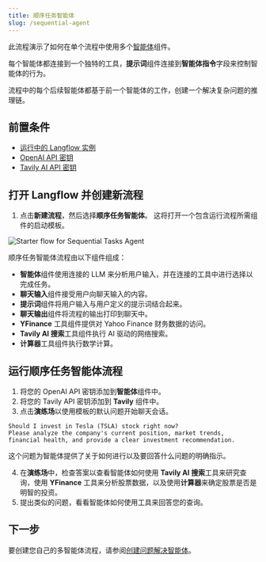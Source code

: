 ```yaml
---
title: 顺序任务智能体
slug: /sequential-agent
---
```


此流程演示了如何在单个流程中使用多个[智能体](/agents)组件。

每个智能体都连接到一个独特的工具，**提示词**组件连接到**智能体指令**字段来控制智能体的行为。

流程中的每个后续智能体都基于前一个智能体的工作，创建一个解决复杂问题的推理链。

## 前置条件

- [运行中的 Langflow 实例](/get-started-installation)
- [OpenAI API 密钥](https://platform.openai.com/)
- [Tavily AI API 密钥](https://www.tavily.com/)

## 打开 Langflow 并创建新流程

1. 点击**新建流程**，然后选择**顺序任务智能体**。
这将打开一个包含运行流程所需组件的启动模板。

![Starter flow for Sequential Tasks Agent](/img/starter-flow-sequential-agent.png)

顺序任务智能体流程由以下组件组成：

* **智能体**组件使用连接的 LLM 来分析用户输入，并在连接的工具中进行选择以完成任务。
* **聊天输入**组件接受用户向聊天输入的内容。
* **提示词**组件将用户输入与用户定义的提示词结合起来。
* **聊天输出**组件将流程的输出打印到聊天中。
* **YFinance** 工具组件提供对 Yahoo Finance 财务数据的访问。
* **Tavily AI 搜索**工具组件执行 AI 驱动的网络搜索。
* **计算器**工具组件执行数学计算。

## 运行顺序任务智能体流程

1. 将您的 OpenAI API 密钥添加到**智能体**组件中。
2. 将您的 Tavily API 密钥添加到 **Tavily** 组件中。
3. 点击**演练场**以使用模板的默认问题开始聊天会话。

```text
Should I invest in Tesla (TSLA) stock right now?
Please analyze the company's current position, market trends,
financial health, and provide a clear investment recommendation.
```

这个问题为智能体提供了关于如何进行以及要回答什么问题的明确指示。

4. 在**演练场**中，检查答案以查看智能体如何使用 **Tavily AI 搜索**工具来研究查询，使用 **YFinance** 工具来分析股票数据，以及使用**计算器**来确定股票是否是明智的投资。
5. 提出类似的问题，看看智能体如何使用工具来回答您的查询。

## 下一步

要创建您自己的多智能体流程，请参阅[创建问题解决智能体](/agents)。